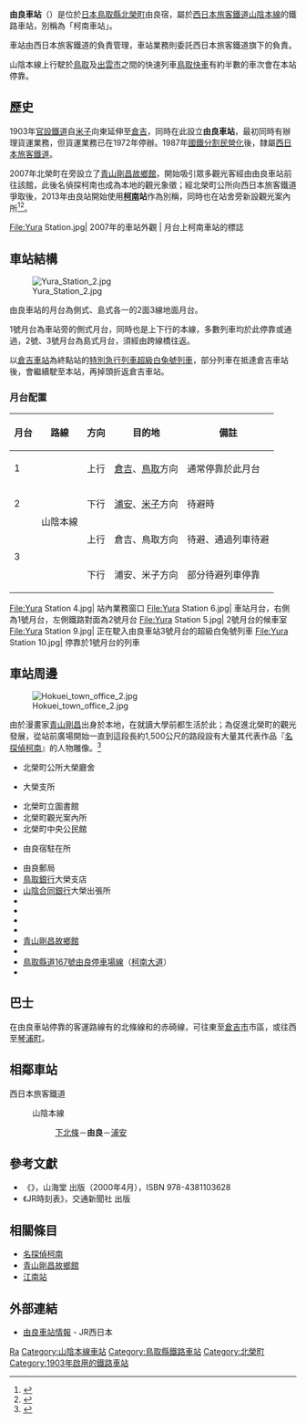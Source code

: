 {{noteTA
|T=zh-tw:由良車站;zh-hk:由良站; zh-cn:由良站;
|1=zh-tw:由良車站;zh-hk:由良站; zh-cn:由良站;
}}
{{日本車站資訊
| 公司色     = #0072bc
| 文字色     = 
| 站名       = 由良車站
| 圖片       = File:Yura Station 1.jpg
| pxl        = 
| 圖片說明   = 由良車站站房
| 日文原名   = 由良
| 平假名     = ゆら
| 羅馬拼音   = Yura
| 副站名     = 柯南站
| 所屬公司   = [[西日本旅客鐵道|西日本旅客鐵道]]（JR西日本）
| 電報略號   = ユラ
| 車站編號   =
| 所在地     = [[鳥取縣|鳥取縣]][[東伯郡|東伯郡]][[北榮町|北榮町]]由良宿584番地
| 車站構造   = [[地面車站|地面車站]]
| 月台配置   = 2面3線
| 所屬路線   = {{JR西路線記號|S|A}} [[山陰本線|山陰本線]]
| 前一站     = [[下北條車站|下北條]]
| 前一站距離 = 4.9
| 後一站距離 = 5.7
| 後一站     = [[浦安車站_(鳥取縣)|浦安]]
| 距離       = 280.1
| 起點站     = [[京都車站|京都]]
| 啟用年月日 = 1903年（[[明治|明治]]36年）12月20日
| 廢站年月日 = 
| 上下車人次 =
| 統計年度   =
| 轉車       =
| 備註       = [[業務委託車站|業務委託車站]]
}}

'''由良車站'''（{{jpn|j=由良駅|hg=ゆらえき|rm=Yura eki|f=y}}）是位於[[日本|日本]][[鳥取縣|鳥取縣]][[北榮町|北榮町]]由良宿，屬於[[西日本旅客鐵道|西日本旅客鐵道]][[山陰本線|山陰本線]]的鐵路車站，別稱為「柯南車站」。

車站由西日本旅客鐵道的{{Tsl|ja|鳥取鉄道部|鳥取鐵道部}}負責管理，車站業務則委託西日本旅客鐵道旗下的{{Tsl|ja|JR西日本米子メンテック|JR西日本米子維護}}負責。

山陰本線上行駛於[[鳥取車站|鳥取]]及[[出雲市車站|出雲市]]之間的快速列車[[鳥取快車|鳥取快車]]有約半數的車次會在本站停靠。

== 歷史 ==

1903年[[日本國有鐵道|官設鐵道]]自[[米子車站|米子]]向東延伸至[[倉吉車站|倉吉]]，同時在此設立'''由良車站'''，最初同時有辦理貨運業務，但貨運業務已在1972年停辦。1987年[[國鐵分割民營化|國鐵分割民營化]]後，隸屬[[西日本旅客鐵道|西日本旅客鐵道]]。

2007年北榮町在{{Tsl|ja|道の駅大栄|道之站大榮}}旁設立了[[青山剛昌故鄉館|青山剛昌故鄉館]]，開始吸引眾多觀光客經由由良車站前往該館，此後名偵探柯南也成為本地的觀光象徵；經北榮町公所向西日本旅客鐵道爭取後，2013年由良站開始使用'''[[名侦探柯南|柯南]]站'''作為別稱，同時也在站舍旁新設觀光案內所<ref>{{Cite web| url=http://weibo.com/2921244600/AnBDL6rg6| title=日本鸟取县JR车站“柯南站”诞生| language=zh-cn| access-date=2013-12-16| archive-date=2020-02-26| archive-url=https://web.archive.org/web/20200226054238/https://www.weibo.com/2921244600/AnBDL6rg6| dead-url=no}}</ref><ref>{{Cite news| url=https://archive.is/20131215121307/www3.nhk.or.jp/news/html/20131215/k10013846101000.html| title=鳥取のＪＲ駅に「コナン駅」の愛称| work=NHK NEWS WEB| date=2013-12-15| language=ja}}</ref>。

<Gallery widths=200px heights=200px>
File:Yura Station.jpg| 2007年的車站外觀
| 月台上柯南車站的標誌
</Gallery>

== 車站結構 ==

[[File:Yura_Station_2.jpg|thumb]]

由良車站的月台為側式、島式各一的2面3線地面月台。

1號月台為車站旁的側式月台，同時也是上下行的本線，多數列車均於此停靠或通過，2號、3號月台為島式月台，須經由跨線橋往返。

以[[倉吉車站|倉吉車站]]為終點站的[[特別急行列車|特別急行列車]][[超級白兔號列車|超級白兔號列車]]，部分列車在抵達倉吉車站後，會繼續駛至本站，再掉頭折返倉吉車站。

=== 月台配置 ===

{| class="wikitable"
! 月台 !! 路線 !! 方向 !! 目的地 !! 備註
|-
! rowspan="2" | 1
| rowspan="5" | {{JR西路線記號|S|A}} 山陰本線
| 上行
| [[倉吉站|倉吉]]、[[鳥取站|鳥取]]方向
| rowspan="2" | 通常停靠於此月台
|-
| rowspan=2 | 下行
| rowspan=2 | [[浦安站_(鳥取縣)|浦安]]、[[米子站|米子]]方向
|-
! 2
| 待避時
|-
! rowspan="2" | 3
| 上行
| 倉吉、鳥取方向
| 待避、通過列車待避
|-
| 下行
| 浦安、米子方向
| 部分待避列車停靠
|}

<Gallery widths=200px heights=200px>
File:Yura Station 4.jpg| 站內業務窗口
File:Yura Station 6.jpg| 車站月台，右側為1號月台，左側鐵路對面為2號月台
File:Yura Station 5.jpg| 2號月台的候車室
File:Yura Station 9.jpg| 正在駛入由良車站3號月台的超級白兔號列車
File:Yura Station 10.jpg| 停靠於1號月台的列車
</Gallery>

== 車站周邊 ==

[[File:Hokuei_town_office_2.jpg|thumb]]

由於漫畫家[[青山剛昌|青山剛昌]]出身於本地，在就讀大學前都生活於此；為促進北榮町的觀光發展，從站前廣場開始一直到{{Tsl|ja|道の駅大栄|道之站大榮}}這段長約1,500公尺的路段設有大量其代表作品『[[名探偵柯南|名探偵柯南]]』的人物雕像。<ref>{{Cite news| url=https://www.chinatimes.com/newspapers/20170806000468-260113?chdtv| title=鳥取北榮町朝聖柯南大道| author=劉育良| date=2017-08-06| newspaper=中國時報| language=zh-tw| accessdate=2020-02-12}}</ref>

* 北榮町公所大榮廳舍
* {{Tsl|ja|鳥取中央農業協同組合}}大榮支所
* 北榮町立圖書館
* 北榮町觀光案內所
* 北榮町中央公民館
* {{Tsl|ja|倉吉警察署}}由良宿駐在所
* 由良郵局
* [[鳥取銀行|鳥取銀行]]大榮支店
* [[山陰合同銀行|山陰合同銀行]]大榮出張所
* {{Tsl|ja|倉吉信用金庫}}
* {{Tsl|ja|鳥取県立鳥取中央育英高等学校|鳥取縣立鳥取中央育英高等學校}}
* {{Tsl|ja|北栄町立大栄中学校|北栄町立大榮中學校}}
* {{Tsl|ja|北栄町立大栄小学校|北栄町立大榮小學校}}
* [[青山剛昌故鄉館|青山剛昌故鄉館]]
* {{Tsl|ja|由良タクシー (鳥取県)|由良計程車 (鳥取縣)|由良計程車}}
* [[鳥取縣道167號由良停車場線|鳥取縣道167號由良停車場線]]（[[柯南大道|柯南大道]]）
* {{Tsl|ja|鳥取県道320号羽合東伯線|鳥取縣道320號羽合東伯線}}

== 巴士 ==

在由良車站停靠的客運路線有{{Tsl|ja|日本交通_(鳥取県)|日本交通_(鳥取縣)|日交巴士}}的北條線和{{Tsl|ja|日ノ丸自動車|日之丸自動車|日之丸巴士}}的赤碕線，可往東至[[倉吉市|倉吉市]]市區，或往西至[[琴浦町|琴浦町]]。

== 相鄰車站 ==

; 西日本旅客鐵道
: {{JR西路線記號|S|A}} 山陰本線
:: [[下北條站|下北條]]－'''由良'''－[[浦安站_(鳥取縣)|浦安]]

== 參考文獻 ==

* 《{{lang|ja|JR西日本 ― 全51線区の駅・運転・車両のすべてを徹底解説}}》，山海堂 出版（2000年4月），ISBN 978-4381103628
* 《JR時刻表》，交通新聞社 出版
{{Reflist}}

== 相關條目 ==
{{Commonscat|Yura Station}}

* [[名探偵柯南|名探偵柯南]]
* [[青山剛昌故鄉館|青山剛昌故鄉館]]
* [[江南站_(愛知縣)|江南站]]

== 外部連結 ==

* {{ja}} [http://www.jr-odekake.net/eki/top.php?id=0640717 由良車站情報] {{Wayback|url=http://www.jr-odekake.net/eki/top.php?id=0640717 |date=20100818063253 }} - JR西日本

{{山陰本線 (米子地區)}}

{{DEFAULTSORT:Yura}}
[[Category:日本鐵路車站_Yu|Ra]]
[[Category:山陰本線車站|Category:山陰本線車站]]
[[Category:鳥取縣鐵路車站|Category:鳥取縣鐵路車站]]
[[Category:北榮町|Category:北榮町]]
[[Category:1903年啟用的鐵路車站|Category:1903年啟用的鐵路車站]]
